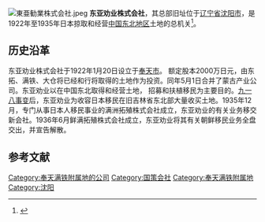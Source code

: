 [[File:東亜勧業株式会社.jpeg|thumb]]
'''东亚劝业株式会社'''，其总部旧址位于[[辽宁省|辽宁省]][[沈阳市|沈阳市]]，是1922年至1935年日本掠取和经营[[中国东北地区|中国东北地区]]土地的总机关<ref name="东亚劝业">{{cite book |author=赵德馨 |authorlink= |coauthors= |title=《中国经济史辞典》 |year= |publisher=湖北辞书出版社 |location= |isbn= }}</ref>。

==历史沿革==
东亚劝业株式会社于1922年1月20日设立于[[奉天市|奉天市]]。 额定股本2000万日元，由东拓、满铁、大仓将已经和行将取得的土地作为投资。同年5月1日合并了蒙古产业公司。东亚劝业以在中国东北取得和经营土地， 招募和扶植移民为主要目的。[[九一八事变|九一八事变]]后，东亚劝业为收容日本移民在旧吉林省东北部大量收买土地。1935年12月，专门从事日本人移民事业的满洲拓殖株式会社成立，东亚劝业的有关业务移交新会社。1936年6月鲜满拓殖株式会社成立，东亚劝业将其有关朝鲜移民业务全盘交出，并宣告解散。{{r|东亚劝业}}

==参考文献==
{{reflist}}
{{沈阳近代历史文化专题}}
{{奉天满铁附属地|nc}}

[[Category:奉天满铁附属地的公司|Category:奉天满铁附属地的公司]]
[[Category:国策会社|Category:国策会社]]
[[Category:奉天满铁附属地|Category:奉天满铁附属地]]
[[Category:沈阳|Category:沈阳]]